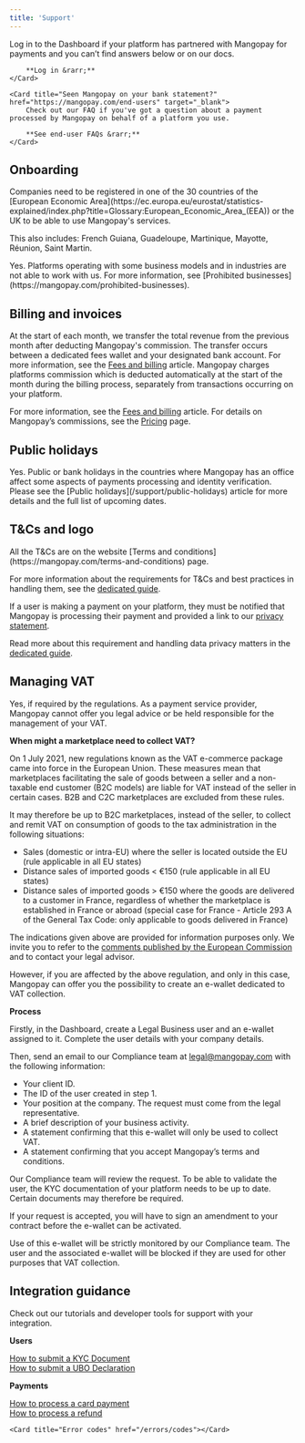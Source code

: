 ```yaml
---
title: 'Support'
---
```


<CardGroup cols={2}>
    <Card title="Platform looking for assistance?" href="https://hub.mangopay.com" target="_blank">
        Log in to the Dashboard if your platform has partnered with Mangopay for payments and you can’t find answers below or on our docs.

        **Log in &rarr;**
    </Card>

    <Card title="Seen Mangopay on your bank statement?" href="https://mangopay.com/end-users" target="_blank">
        Check out our FAQ if you've got a question about a payment processed by Mangopay on behalf of a platform you use.

        **See end-user FAQs &rarr;**
    </Card>
</CardGroup>

## Onboarding

<Accordion title="Where should my platform be based to register for Mangopay?">
Companies need to be registered in one of the 30 countries of the [European Economic Area](https://ec.europa.eu/eurostat/statistics-explained/index.php?title=Glossary:European_Economic_Area_(EEA)) or the UK to be able to use Mangopay's services.

This also includes: French Guiana, Guadeloupe, Martinique, Mayotte, Réunion, Saint Martin.
</Accordion>

<Accordion title="Are there platforms Mangopay doesn’t partner with?">
Yes. Platforms operating with some business models and in industries are not able to work with us. For more information, see [Prohibited businesses](https://mangopay.com/prohibited-businesses).
</Accordion>

## Billing and invoices

<Accordion title="How do I receive funds?">
At the start of each month, we transfer the total revenue from the previous month after deducting Mangopay's commission. The transfer occurs between a dedicated fees wallet and your designated bank account. For more information, see the <a href="/guides/fees">Fees and billing</a> article.
</Accordion>

<Accordion title="When does Mangopay take its fees?">
Mangopay charges platforms commission which is deducted automatically at the start of the month during the billing process, separately from transactions occurring on your platform. 

For more information, see the <a href="/guides/fees">Fees and billing</a> article. For details on Mangopay’s commissions, see the [Pricing](https://mangopay.com/pricing) page. 
</Accordion>

## Public holidays

<Accordion title="Do public holidays affect services?">
Yes. Public or bank holidays in the countries where Mangopay has an office affect some aspects of payments processing and identity verification. Please see the [Public holidays](/support/public-holidays) article for more details and the full list of upcoming dates.
</Accordion>

## T&Cs and logo

<Accordion title="Where can I find the terms and conditions for users?">
All the T&Cs are on the website [Terms and conditions](https://mangopay.com/terms-and-conditions) page.

For more information about the requirements for T&Cs and best practices in handling them, see the [dedicated guide](/guides/users/terms).
</Accordion>

<Accordion title="What privacy mentions should be displayed to users at the point of payment?">
If a user is making a payment on your platform, they must be notified that Mangopay is processing their payment and provided a link to our <a href="https://mangopay.com/privacy-statement" target="_blank">privacy statement</a>. 

Read more about this requirement and handling data privacy matters in the [dedicated guide](/guides/users/privacy).
</Accordion>

## Managing VAT

<Accordion title="As a B2C marketplace, can we collect VAT with Mangopay?">
Yes, if required by the regulations. As a payment service provider, Mangopay cannot offer you legal advice or be held responsible for the management of your VAT.

**When might a marketplace need to collect VAT?**

On 1 July 2021, new regulations known as the VAT e-commerce package came into force in the European Union. These measures mean that marketplaces facilitating the sale of goods between a seller and a non-taxable end customer (B2C models) are liable for VAT instead of the seller in certain cases. B2B and C2C marketplaces are excluded from these rules.

It may therefore be up to B2C marketplaces, instead of the seller, to collect and remit VAT on consumption of goods to the tax administration in the following situations: 

- Sales (domestic or intra-EU) where the seller is located outside the EU (rule applicable in all EU states)
- Distance sales of imported goods < €150 (rule applicable in all EU states)
- Distance sales of imported goods > €150 where the goods are delivered to a customer in France, regardless of whether the marketplace is established in France or abroad (special case for France - Article 293 A of the General Tax Code: only applicable to goods delivered in France)

The indications given above are provided for information purposes only. We invite you to refer to the [comments published by the European Commission](https://vat-one-stop-shop.ec.europa.eu/index_en) and to contact your legal advisor.

However, if you are affected by the above regulation, and only in this case, Mangopay can offer you the possibility to create an e-wallet dedicated to VAT collection.

**Process**

Firstly, in the Dashboard, create a Legal Business user and an e-wallet assigned to it. Complete the user details with your company details.

Then, send an email to our Compliance team at legal@mangopay.com with the following information:

- Your client ID.
- The ID of the user created in step 1.
- Your position at the company. The request must come from the legal representative.
- A brief description of your business activity.
- A statement confirming that this e-wallet will only be used to collect VAT.
- A statement confirming that you accept Mangopay’s terms and conditions.

Our Compliance team will review the request. To be able to validate the user, the KYC documentation of your platform needs to be up to date. Certain documents may therefore be required.

If your request is accepted, you will have to sign an amendment to your contract before the e-wallet can be activated.

Use of this e-wallet will be strictly monitored by our Compliance team. The user and the associated e-wallet will be blocked if they are used for other purposes that VAT collection.
</Accordion>

## Integration guidance

Check out our tutorials and developer tools for support with your integration.

**Users**

[How to submit a KYC Document](/guides/users/verification/documents/submission/how-to)\
[How to submit a UBO Declaration](/guides/users/verification/beneficial-owners/how-to)


**Payments**

[How to process a card payment](/guides/payment-methods/card/direct/how-to)\
[How to process a refund](/guides/refunds/how-to)

<CardGroup cols={1}>
    <Card title="All how-tos" href="/how-to"></Card>
    
    <Card title="Error codes" href="/errors/codes"></Card>
</CardGroup>